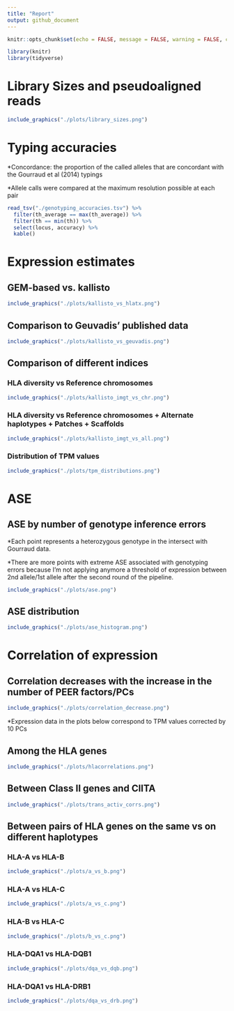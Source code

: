 ```yaml
---
title: "Report"
output: github_document
---
```


```r
knitr::opts_chunk$set(echo = FALSE, message = FALSE, warning = FALSE, comment = "")
```

```r
library(knitr)
library(tidyverse)
```

# Library Sizes and pseudoaligned reads

```r
include_graphics("./plots/library_sizes.png")
```

# Typing accuracies

*Concordance: the proportion of the called alleles that are concordant with the Gourraud et al (2014) typings

*Allele calls were compared at the maximum resolution possible at each pair

```r
read_tsv("./genotyping_accuracies.tsv") %>%
  filter(th_average == max(th_average)) %>%
  filter(th == min(th)) %>%
  select(locus, accuracy) %>%
  kable()
```

# Expression estimates

## GEM-based vs. kallisto

```r
include_graphics("./plots/kallisto_vs_hlatx.png")
```

## Comparison to Geuvadis' published data

```r
include_graphics("./plots/kallisto_vs_geuvadis.png")
```

## Comparison of different indices

### HLA diversity vs Reference chromosomes

```r
include_graphics("./plots/kallisto_imgt_vs_chr.png")
```

### HLA diversity vs Reference chromosomes + Alternate haplotypes + Patches + Scaffolds

```r
include_graphics("./plots/kallisto_imgt_vs_all.png")
```

### Distribution of TPM values

```r
include_graphics("./plots/tpm_distributions.png")
```

# ASE 

## ASE by number of genotype inference errors

*Each point represents a heterozygous genotype in the intersect with Gourraud data.

*There are more points with extreme ASE associated with genotyping errors because I'm not applying anymore a threshold of expression between 2nd allele/1st allele after the second round of the pipeline.

```r
include_graphics("./plots/ase.png")
```

## ASE distribution

```r
include_graphics("./plots/ase_histogram.png")
```

# Correlation of expression

## Correlation decreases with the increase in the number of PEER factors/PCs

```r
include_graphics("./plots/correlation_decrease.png")
```


*Expression data in the plots below correspond to TPM values corrected by 10 PCs

## Among the HLA genes

```r
include_graphics("./plots/hlacorrelations.png")
```

## Between Class II genes and CIITA

```r
include_graphics("./plots/trans_activ_corrs.png")
```

## Between pairs of HLA genes on the same vs on different haplotypes

### HLA-A vs HLA-B

```r
include_graphics("./plots/a_vs_b.png")
```

### HLA-A vs HLA-C

```r
include_graphics("./plots/a_vs_c.png")
```

### HLA-B vs HLA-C

```r
include_graphics("./plots/b_vs_c.png")
```

### HLA-DQA1 vs HLA-DQB1

```r
include_graphics("./plots/dqa_vs_dqb.png")
```

### HLA-DQA1 vs HLA-DRB1

```r
include_graphics("./plots/dqa_vs_drb.png")
```